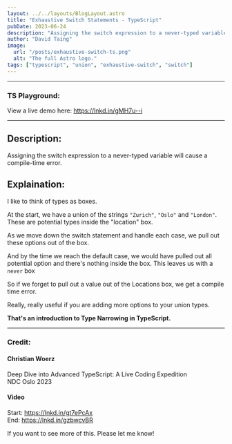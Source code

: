 ```yaml
---
layout: ../../layouts/BlogLayout.astro
title: "Exhaustive Switch Statements - TypeScript"
pubDate: 2023-06-24
description: "Assigning the switch expression to a never-typed variable will cause a comiple-time error."
author: "David Taing"
image:
  url: "/posts/exhaustive-switch-ts.png"
  alt: "The full Astro logo."
tags: ["typescript", "union", "exhaustive-switch", "switch"]
---
```


---

### TS Playground:

View a live demo here: https://lnkd.in/gMH7u--i

---

## Description:

Assigning the switch expression to a never-typed variable will cause a compile-time error.

## Explaination:

I like to think of types as boxes.

At the start, we have a union of the strings `"Zurich"`, `"Oslo"` and `"London"`. These are potential types inside the "location" box.

As we move down the switch statement and handle each case, we pull out these options out of the box.

And by the time we reach the default case, we would have pulled out all potential option and there's nothing inside the box. This leaves us with a `never` box

So if we forget to pull out a value out of the Locations box, we get a compile time error.

Really, really useful if you are adding more options to your union types.

**That's an introduction to Type Narrowing in TypeScript.**

---

### Credit:

#### Christian Woerz<br/>

Deep Dive into Advanced TypeScript: A Live Coding Expedition<br/>
NDC Oslo 2023

#### Video

Start: https://lnkd.in/gt7ePcAx<br/>
End: https://lnkd.in/gzbwcvBR

If you want to see more of this. Please let me know!

